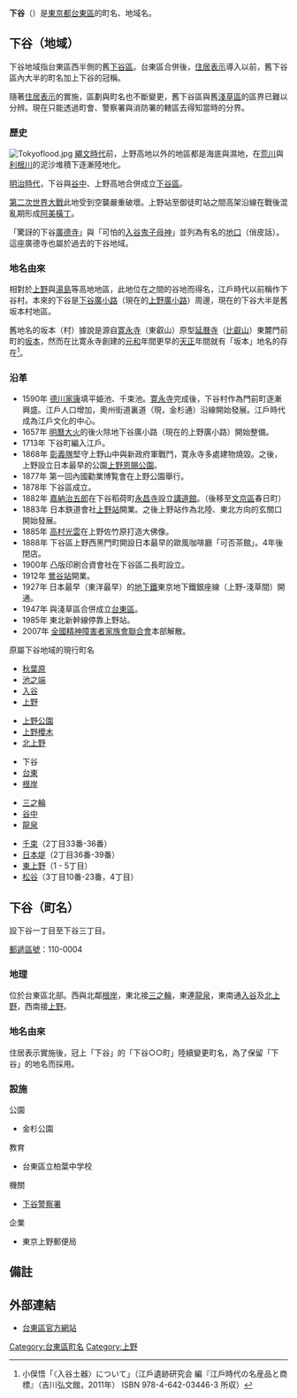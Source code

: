 {{Pathnav|日本|東京都|台東區|frame=1}}
'''下谷'''（{{jpn|j=下谷|hg=したや|rm=Shitaya|f=y}}）是[[東京都|東京都]][[台東區|台東區]]的町名、地域名。

== 下谷（地域） ==
下谷地域指台東區西半側的舊[[下谷區|下谷區]]。台東區合併後，[[住居表示|住居表示]]導入以前，舊下谷區內大半的町名加上下谷的冠稱。

隨著[[住居表示|住居表示]]的實施，區劃與町名也不斷變更，舊下谷區與舊[[淺草區|淺草區]]的區界已難以分辨。現在只能透過町會、警察署與消防署的轄區去得知當時的分界。

=== 歷史 ===
[[File:Tokyoflood.jpg|thumb]]
[[繩文時代|繩文時代]]前，上野高地以外的地區都是海底與濕地，在[[荒川_(關東)|荒川]]與[[利根川|利根川]]的泥沙堆積下逐漸陸地化。

[[明治時代|明治時代]]，下谷與[[谷中_(台東區)|谷中]]、上野高地合併成立[[下谷區|下谷區]]。

[[第二次世界大戰|第二次世界大戰]]此地受到空襲嚴重破壞。上野站至御徒町站之間高架沿線在戰後混亂期形成[[阿美橫丁|阿美橫丁]]。

「驚訝的下谷[[廣德寺_(練馬區)|廣德寺]]」與「可怕的[[入谷|入谷]][[鬼子母神|鬼子母神]]」並列為有名的[[地口|地口]]（俏皮話）。這座廣德寺也屬於過去的下谷地域。

=== 地名由來 ===
相對於[[上野|上野]]與[[湯島|湯島]]等高地地區，此地位在之間的谷地而得名，江戶時代以前稱作下谷村。本來的下谷是[[下谷廣小路|下谷廣小路]]（現在的[[上野|上野廣小路]]）周邊，現在的下谷大半是舊坂本村地區。

舊地名的坂本（村）據說是源自[[寛永寺|寛永寺]]（東叡山）原型[[延曆寺|延曆寺]]（[[比叡山|比叡山]]）東麓門前町的[[坂本_(大津市)|坂本]]，然而在比寛永寺創建的[[元和_(日本)|元和]]年間更早的[[天正_(日本)|天正]]年間就有「坂本」地名的存在<ref>小俣悟「〈入谷土器〉について」（江戶遺跡研究会 編『江戶時代の名産品と商標』（吉川弘文館，2011年） ISBN 978-4-642-03446-3 所収）</ref>。

=== 沿革 ===
* 1590年 [[德川家康|德川家康]]填平姫池、千束池。[[寛永寺|寛永寺]]完成後，下谷村作為門前町逐漸興盛。江戶人口增加，奧州街道裏道（現，金杉通）沿線開始發展。江戶時代成為江戶文化的中心。
* 1657年 [[明曆大火|明曆大火]]的後火除地下谷廣小路（現在的上野廣小路）開始整備。
* 1713年 下谷町編入江戶。
* 1868年 [[彰義隊|彰義隊]]堅守上野山中與新政府軍戰鬥，寛永寺多處建物燒毀。之後，上野設立日本最早的公園[[上野恩賜公園|上野恩賜公園]]。
* 1877年 第一回內國勸業博覧會在上野公園舉行。
* 1878年 下谷區成立。
* 1882年 [[嘉納治五郎|嘉納治五郎]]在下谷稻荷町[[永昌寺_(台東區)|永昌寺]]設立[[講道館|講道館]]。（後移至[[文京區|文京區]]春日町）
* 1883年 日本鉄道會社[[上野站|上野站]]開業。之後上野站作為北陸、東北方向的玄關口開始發展。
* 1885年 [[高村光雲|高村光雲]]在上野佐竹原打造大佛像。
* 1888年 下谷區上野西黑門町開設日本最早的歐風咖啡廳「可否茶館」。4年後閉店。
* 1900年 凸版印刷合資會社在下谷區二長町設立。
* 1912年 [[鶯谷站|鶯谷站]]開業。
* 1927年 日本最早（東洋最早）的[[地下鐵|地下鐵]]東京地下鐵銀座線（上野-淺草間）開通。
* 1947年 與淺草區合併成立[[台東區|台東區]]。
* 1985年 東北新幹線停靠上野站。
* 2007年 [[全國精神障害者家族會聯合會|全國精神障害者家族會聯合會]]本部解散。

;原屬下谷地域的現行町名
{{col-begin}}
{{col-break}}
* [[秋葉原#秋葉原（地名）|秋葉原]]
* [[池之端|池之端]]
* [[入谷_(台東區)|入谷]]
* [[上野|上野]]
{{col-break}}
* [[上野恩賜公園#上野公園（町名）|上野公園]]
* [[上野櫻木|上野櫻木]]
* [[北上野|北上野]]
{{col-break}}
* 下谷
* [[台東_(台東區)|台東]]
* [[根岸_(台東區)|根岸]]
{{col-break}}
* [[三之輪|三之輪]]
* [[谷中_(台東區)|谷中]]
* [[龍泉_(台東區)|龍泉]]
{{col-break}}

* [[千束|千束]]（2丁目33番-36番）
* [[日本堤|日本堤]]（2丁目36番-39番）
* [[東上野|東上野]]（1 - 5丁目）
* [[松谷_(台東區)|松谷]]（3丁目10番-23番，4丁目）
{{col-end}}

== 下谷（町名） ==
{{Infobox Settlement
|official_name = 下谷
|native_name =
|settlement_type = [[町|町]]
|image_skyline =
|imagesize =
|image_caption =
|image_flag =
|image_seal =
| image_map =
| map_caption =
| pushpin_map =
|subdivision_type = [[國家|國家]]
|subdivision_name = [[File:Flag_of_Japan.svg|border]] [[日本|日本]]
|subdivision_type1 = [[都道府縣|都道府縣]]
|subdivision_name1 = [[File:Flag_of_Tokyo_Prefecture.svg|25px]] [[東京都|東京都]]
|subdivision_type2 = [[東京都區部|特別區]]
|subdivision_name2 = [[File:Flag_of_Taito,_Tokyo.svg|25px]] [[台東區|台東區]]
|established_title =
|established_date =
|government_type =
|leader_title =
|leader_name =
|area_magnitude =
|area_total_sq_mi =
|area_total_km2 =
|area_land_sq_mi =
|area_land_km2 =
|area_urban_sq_mi =
|area_urban_km2 =
|area_metro_km2 =
|area_metro_sq_mi =
|population_as_of= 2013年（平成25年）8月1日
|population_footnotes =
|population_total = 7149<ref>[http://www.city.taito.lg.jp/index/kitemite/abouttaito/setai/setaisu/setaisu2013.files/B_cho2508.pdf 住民基本台帳による町丁名別世帯人口数 平成２５年８月１日現在]{{dead link|date=2017年11月 |bot=InternetArchiveBot |fix-attempted=yes }}</ref>
|population_urban =
|population_metro =
|population_density_sq_mi =
|population_density_km2 =
| timezone = [[日本標準時間|JST]]
| utc_offset = +9
|timezone_DST =
|utc_offset_DST =
|latd=|latm=|lats=|latNS=
|longd=|longm=|longs=|longEW=
|elevation_footnotes=
|elevation_m =
|elevation_ft =
|postal_code_type = [[郵遞區號|郵遞區號]]
|postal_code = 110-0004
|area_code =
|website =
|footnotes =
}}
設下谷一丁目至下谷三丁目。

[[郵遞區號|郵遞區號]]：110-0004

=== 地理 ===
位於台東區北部。西與北鄰[[根岸_(台東區)|根岸]]，東北接[[三之輪|三之輪]]，東連[[龍泉_(台東區)|龍泉]]，東南通[[入谷_(台東區)|入谷]]及[[北上野|北上野]]，西南接[[上野|上野]]。

=== 地名由來 ===
住居表示實施後，冠上「下谷」的「下谷○○町」陸續變更町名，為了保留「下谷」的地名而採用。

=== 設施 ===
; 公園
* 金杉公園
; 教育
* 台東區立柏葉中学校
; 機關
* [[下谷警察署|下谷警察署]]
; 企業
* 東京上野郵便局

== 備註 ==
{{Reflist}}

== 外部連結 ==
* [https://web.archive.org/web/20031011164358/http://www.city.taito.tokyo.jp/ 台東區官方網站]
{{台東區的町名}}

{{DEFAULTSORT:Shitaya}}
[[Category:台東區町名|Category:台東區町名]]
[[Category:上野|Category:上野]]